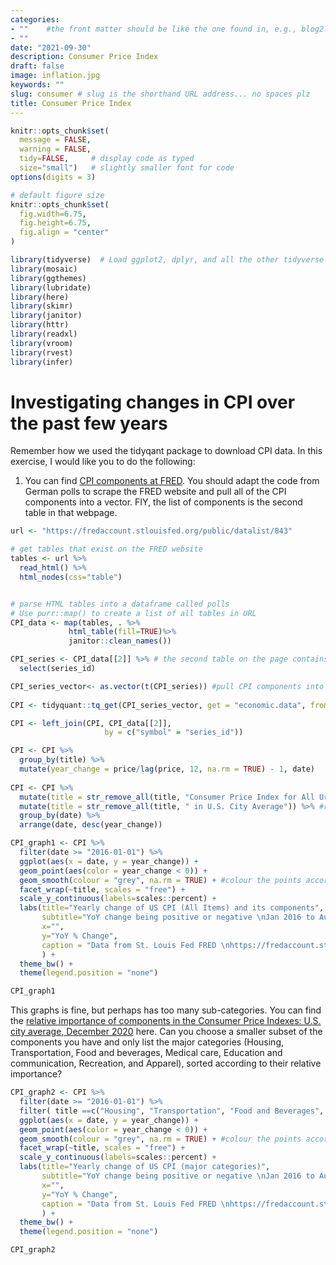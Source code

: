 ```yaml
---
categories:  
- ""    #the front matter should be like the one found in, e.g., blog2.md. It cannot be like the normal Rmd we used
- ""
date: "2021-09-30"
description: Consumer Price Index
draft: false
image: inflation.jpg
keywords: ""
slug: consumer # slug is the shorthand URL address... no spaces plz
title: Consumer Price Index
---
```


```r
knitr::opts_chunk$set(
  message = FALSE, 
  warning = FALSE, 
  tidy=FALSE,     # display code as typed
  size="small")   # slightly smaller font for code
options(digits = 3)

# default figure size
knitr::opts_chunk$set(
  fig.width=6.75, 
  fig.height=6.75,
  fig.align = "center"
)
```


```r
library(tidyverse)  # Load ggplot2, dplyr, and all the other tidyverse packages
library(mosaic)
library(ggthemes)
library(lubridate)
library(here)
library(skimr)
library(janitor)
library(httr)
library(readxl)
library(vroom)
library(rvest)
library(infer)
```




# Investigating changes in CPI over the past few years

Remember how we used the tidyqant package to download CPI data. In this exercise, I would like you to do the following:

1. You can find [CPI components at  FRED](https://fredaccount.stlouisfed.org/public/datalist/843). You should adapt the code from German polls to scrape the FRED website and pull all of the CPI components into a vector. FIY, the list of components is the second table in that webpage.

```r
url <- "https://fredaccount.stlouisfed.org/public/datalist/843"

# get tables that exist on the FRED website
tables <- url %>% 
  read_html() %>% 
  html_nodes(css="table")


# parse HTML tables into a dataframe called polls 
# Use purr::map() to create a list of all tables in URL
CPI_data <- map(tables, . %>% 
             html_table(fill=TRUE)%>% 
             janitor::clean_names())
```

```r
CPI_series <- CPI_data[[2]] %>% # the second table on the page contains the list of all CPI components
  select(series_id)

CPI_series_vector<- as.vector(t(CPI_series)) #pull CPI components into a vector
  
CPI <- tidyquant::tq_get(CPI_series_vector, get = "economic.data", from =  "2000-01-01")

CPI <- left_join(CPI, CPI_data[[2]],
                     by = c("symbol" = "series_id"))
```

```r
CPI <- CPI %>%
  group_by(title) %>% 
  mutate(year_change = price/lag(price, 12, na.rm = TRUE) - 1, date)
            
CPI <- CPI %>%         
  mutate(title = str_remove_all(title, "Consumer Price Index for All Urban Consumers: ")) %>% 
  mutate(title = str_remove_all(title, " in U.S. City Average")) %>% #remove redundant title
  group_by(date) %>%
  arrange(date, desc(year_change))
```

  
```r
CPI_graph1 <- CPI %>% 
  filter(date >= "2016-01-01") %>% 
  ggplot(aes(x = date, y = year_change)) +
  geom_point(aes(color = year_change < 0)) +
  geom_smooth(colour = "grey", na.rm = TRUE) + #colour the points according to whether yearly change was positive or negative
  facet_wrap(~title, scales = "free") + 
  scale_y_continuous(labels=scales::percent) +
  labs(title="Yearly change of US CPI (All Items) and its components", 
       subtitle="YoY change being positive or negative \nJan 2016 to Aug 2021",
       x="",
       y="YoY % Change",
       caption = "Data from St. Louis Fed FRED \nhttps://fredaccount.stlouisfed.org/public/datalist/843"
       ) +
  theme_bw() +
  theme(legend.position = "none")

CPI_graph1
```

This graphs is fine, but perhaps has too many sub-categories. You can find the [relative importance of components in the Consumer Price Indexes: U.S. city average, December 2020](https://www.bls.gov/cpi/tables/relative-importance/2020.htm) here. Can you choose a smaller subset of the components you have and only list the major categories (Housing, Transportation, Food and beverages, Medical care, Education and communication, Recreation, and Apparel), sorted according to their relative importance?

```r
CPI_graph2 <- CPI %>% 
  filter(date >= "2016-01-01") %>% 
  filter( title ==c("Housing", "Transportation", "Food and Beverages", "Apparel") ) %>% #only keep major categories
  ggplot(aes(x = date, y = year_change)) +
  geom_point(aes(color = year_change < 0)) +
  geom_smooth(colour = "grey", na.rm = TRUE) + #colour the points according to whether yearly change was positive or negative
  facet_wrap(~title, scales = "free") + 
  scale_y_continuous(labels=scales::percent) +
  labs(title="Yearly change of US CPI (major categories)", 
       subtitle="YoY change being positive or negative \nJan 2016 to Aug 2021",
       x="",
       y="YoY % Change",
       caption = "Data from St. Louis Fed FRED \nhttps://fredaccount.stlouisfed.org/public/datalist/843"
       ) +
  theme_bw() +
  theme(legend.position = "none")

CPI_graph2

```
